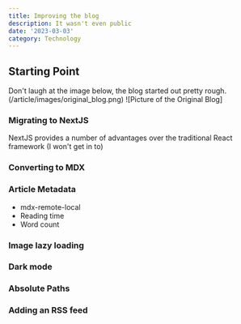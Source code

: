```yaml
---
title: Improving the blog
description: It wasn't even public
date: '2023-03-03'
category: Technology
---
```


## Starting Point

Don't laugh at the image below, the blog started out pretty rough.
(/article/images/original_blog.png)
![Picture of the Original Blog]

### Migrating to NextJS

NextJS provides a number of advantages over the traditional React framework (I won't get in to)
### Converting to MDX

### Article Metadata

- mdx-remote-local
- Reading time
- Word count

### Image lazy loading
### Dark mode

### Absolute Paths

### Adding an RSS feed
